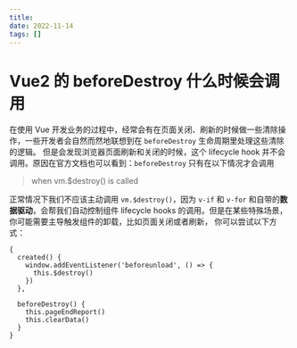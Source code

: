 ```yaml
---
title:
date: 2022-11-14
tags: []
---
```


# Vue2 的 beforeDestroy 什么时候会调用

在使用 Vue 开发业务的过程中，经常会有在页面关闭、刷新的时候做一些清除操作，一些开发者会自然而然地联想到在 `beforeDestroy` 生命周期里处理这些清除的逻辑。
但是会发现浏览器页面刷新和关闭的时候，这个 lifecycle hook 并不会调用。原因在官方文档也可以看到：`beforeDestroy` 只有在以下情况才会调用

> when vm.$destroy() is called

正常情况下我们不应该主动调用 `vm.$destroy()`，因为 `v-if` 和 `v-for` 和自带的**数据驱动**，会帮我们自动控制组件 lifecycle hooks 的调用。但是在某些特殊场景，你可能需要主导触发组件的卸载，比如页面关闭或者刷新，
你可以尝试以下方式：
```js:Page.vue
{
  created() {
    window.addEventListener('beforeunload', () => {
      this.$destroy()
    })
  },

  beforeDestroy() {
    this.pageEndReport()
    this.clearData()
  }
}
```
